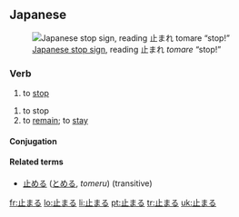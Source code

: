 ==Japanese==
{{ja-kanjitab|止}}
[[File:Japan Stop&Pedestrian Crossing.jpg|thumb|upright|[[w:Road signs in Japan|Japanese stop sign]], reading 止まれ ''tomare'' “stop!”]]

===Verb===
{{ja-verb|kk|type=1|tr=intrans|hira=とまる|rom=tomaru}}

# to [[stop]]

{{ja-verb|kk|type=1|tr=intrans|hira=とどまる|rom=todomaru}}

# to stop
# to [[remain]]; to [[stay]]


====Conjugation====
{{ja-go-ru|止ま|とま|toma}}

====Related terms====
*[[止める]] ([[とめる]], ''tomeru'') (transitive)

[[fr:止まる]]
[[lo:止まる]]
[[li:止まる]]
[[pt:止まる]]
[[tr:止まる]]
[[uk:止まる]]